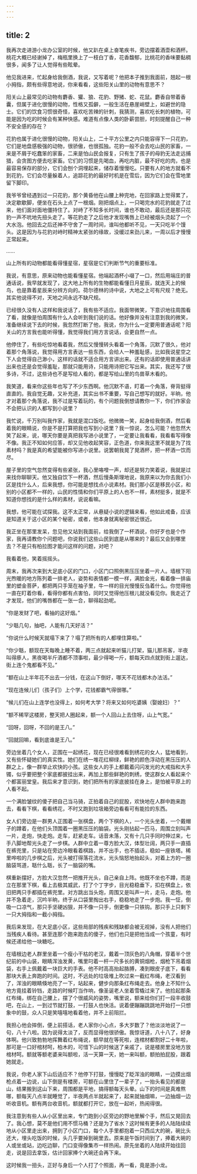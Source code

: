 ```yaml
---
---
---
```

title: 2
---




我再次走进游小龙办公室的时候，他又趴在桌上奋笔疾书，旁边摆着酒壶和酒杯。桃花大概已经谢掉了，梅瓶里换上了一枝白丁香，花香馥郁，比桃花的香味要黏稠很多，闻多了让人觉得有些眩晕。

他见我进来，忙起身给我倒酒，我说，又写着呢？他把本子推到我面前，翘起一根小拇指，颇有些得意地说，你来看看，这些阳关山里的动物有意思不？

阳关山上最常见的动物有麝香、獾、狼、花豹、野猪、蛇、花鼠。麝香自带着香囊，但属于进化很慢的动物，性格又孤僻，一般生活在悬崖峭壁上，如避世的隐士。它们的饮食习惯很奇怪，喜欢吃苦辣的针刺，我猜测，喜欢吃长刺的植物，可能是因为吃的时候会有某种快感。难道有点像人类的卧薪尝胆，时刻提醒自己一种不安全感的存在？

花豹也属于进化很慢的动物，阳关山上，二十平方公里之内只能容得下一只花豹，它们是地盘感极强的动物，很骄傲，也很孤独。花豹一般不会去吃山民的家畜，一来是不屑于吃蠢笨的家畜，二来是怕山民会报复，只有生了孩子的母豹无法走远捕猎，会贪图方便去吃家畜。它们的习惯是先喝血，再吃内脏，最不好吃的肉，也是最容易保存的部分，它们会刨个洞埋起来，储存着慢慢吃。只要有人的地方就看不到花豹，它们会尽量躲着人，追踪花豹的最好时机是在雪后，因为它们会在雪地里留下脚印。

我爷爷曾经遇到过一只花豹，那个黄昏他在山腰上种完地，在回家路上觉得累了，决定歇歇脚，便坐在石头上点了一根烟。刚把烟点上，一只喝完水的花豹就走了过来，他们面对面地僵持住了。对峙了不知多长时间，谁也不敢动，最后还是那只花豹一声不吭地先扭头走了。等花豹走了之后他才发现嘴唇上已经被烟头烫起了一个大水泡。他回去之后还神不守舍了一周时间，谁叫他都听不见，一天只吃半个馒头。这是因为与花豹对峙时精神太紧张的缘故，没缓过来劲儿来，一周以后才慢慢正常起来。

……

山上所有的动物都能看得懂星宿，星宿是它们判断节气的重要标准。

我说，有意思，原来动物也能看懂星宿。他端起酒杯小啜了一口，然后用端庄的普通话说，我早就发现了，这大地上所有的生物都能看懂日月星辰，就连天上的候鸟，也是靠着星辰来分辨方向的。荷尔德林的诗中说，大地之上可有尺规？绝无。其实他说得不对，天地之间永远不缺尺规。

已经很久没有人这样和我说话了，我有些不适应。我面带微笑，下意识地往周围看了看，就像是怕周围有什么人会听到我们说的话。他好像并没有注意到我的微笑，准备继续说下去的时候，我忽然打断了他，我说，你为什么一定要用普通话呢？阳关山的方言我也能听得懂，我觉得我们用方言说话，会更自然一点。

他停住了，有些吃惊地看着我，然后又慢慢转头看着一个角落，沉默了很久，他对着那个角落说，我觉得用方言表达一些东西，会给人一种羞耻感，比如我说星空之下人会觉得自己渺小，这样的话就不适合用方言讲出来。还有的话即使用普通话讲出来也还是会觉得羞耻，那就只能用诗，只能用诗把它写出来。其实，我还写了很多诗，不过，这些诗也不是写给人看的，都是写给山里的鸟兽草木看的。

我笑道，看来你这些年也写了不少东西啊。他沉默不语，盯着一个角落，脊背挺得直直的。我自觉无趣，又补充道，其实出书不重要，写自己想写的就好。半晌，他才对着那个角落说，我不过是写着玩的，有个问题我倒想请教你一下，你们作家会不会把认识的人都写到小说里？

我忙说，千万别叫我作家，我就是混口饭吃。他微微一笑，起身给我倒酒，然后看着我的眼睛说，你是不是打算把我也写到小说里？我一惊说，怎么可能？他忽然大笑了起来，说，哪天你要是真把我写进小说里了，一定要让我看看，我看看写得像不像。我正不知如何应答，却又见他收起笑容，正色道，你来我这里不就是为了找素材吗？我是真的希望能被你写进小说里。说罢朝我晃了晃酒杯，把一杯酒一饮而尽。

屋子里的空气忽然变得有些紧张，我心里咯噔一声，却还是努力笑着说，我就是过来找你聊聊天。他又独自饮下一杯酒，然后慢条斯理地说，我原来以为你去我们小区是找什么人，后来我想，你可能是想找点小说素材。我们那小区是移民小区，和别的小区都不一样的，山民的性情和你们平原上的人也不一样，素材挺多，就是不知道你想找的是什么样的素材，说说看嘛。

我想，他可能在试探我。这不太正常，从悬疑小说的逻辑来看，他如此戒备，应该是知道关于这小区的某个秘密，或者，他本身就离秘密很近很近。

我正坐在那里发呆，忽见他又站到我面前，给我倒了一杯酒说，你好歹也是个作家，我再请教你个问题吧，你说我们这些山民到底是从哪来的？最后又会到哪里去？不是只有柏拉图才能问这样的问题，对吧？

我看着他，笑着摇摇头。

周末，我再次来到大足底小区的门口，小区门口照例黑压压坐着一片人。墙根下阳光煦暖的地方陈列着一排老人，姿势和表情都一模一样，满脸金光，看着像一排庙里的塑金菩萨，都把两只手笼在袖子里，牛一样的目光慢慢反刍着什么。你觉得他一直在盯着你看，看得你都有点害怕，同时又觉得他压根儿就没看见你。我走近了才发现，他们的嘴唇都在一张一合，聊得起劲呢。

“你是发财了吧，看抽的这好烟。”

“少聒几句，抽吧，人能有几天好活？”

“你说什么时候天就塌下来了？塌了把所有的人都埋住算啦。”

“你少聒，额现在天每晚上睡不着，两三点就起来听猫儿打架，猫儿那吊客，半夜叫得瘆人，黑夜喝半斤酒都不顶事啦，最少得喝一斤，额每天四点就到街上遛达，街上连个鬼都看不见。”

“额在山上半年花不出去一分钱，在这山下倒好，哪天不花钱都木办法活。”

“现在连候儿们（孩子们）上个学，花钱都霸气得很哪。”

“候儿们在山上连学也没得上，如何考大学？将来又如何吃婆姨（娶媳妇）？”

“额不稀罕这楼房，整天把人圈起来，额一个人回山上去住呀，山上气宽。”

“回呀，回呀，不回的是王八。”

“回就回嘛，看到底谁是王八。”

旁边坐着几个女人，正围在一起绣花，现在已经很难看到绣花的女人，猛地看到，又有些怀疑她们的真实性。她们在绣一堆花红柳绿，鲜艳的颜色浮动在黑压压的人群之上，像一群举止欢快的小孩。这些女人的手上都戴着闪闪发光的大戒指和大手镯，似乎要把整个家底都披挂出来，再加上那些鲜艳的刺绣，使这群女人看起来个个都富丽堂皇。我后来才意识到，她们把所有的家底披挂在身上，是怕被平原上的人看不起。

一个满脸皱纹的傻子把自己当马骑，正拍着自己的屁股，欢快地在人群中跑来跑去，看看下棋，看看绣花，不时又跑到垃圾箱旁边看看可有能捡的东西。

女人们旁边是一群男人正围着一张棋盘，两个下棋的人，一个光头坐着，一个戴帽子的蹲着，在他们头顶围着一圈黑压压的脑袋。光头刚拈起一匹马，周围立刻叫声一片，走炮，快走炮。走车，赶紧走车。话音未落，又有十几只手同时伸过来，七手八脚地帮光头走了一步棋。人群中立着一尊方脸大汉，体型壮阔，两只手一直插在裤兜里，只是站在旁边冷眼看着棋路，并不出手，也不插话，稳如一座铁塔。稀里哗啦的几步棋之后，光头被打得落花流水，光头恼怒地抬起头，对着上方的一圈脑袋骂道，聒什么聒，长了一脑袋的嘴。

棋重新摆好，方脸大汉忽然一把推开光头，自己亲自上阵。他既不坐也不蹲，而是立在那里下棋，看上去极其威武，打了个丁字步，目光稳稳垂下，扣在棋盘上，依旧把两只手都插在裤兜里。对方跳出当头炮，周围又是叫声一片，走马，走炮。他并不急着走，沉吟半晌，终于从口袋里掏出右手，稳稳地走了一步炮。我一怔，倒吸一口凉气，那只手坚硬凶狠，并不像一只手，倒更像一只铁钩。那只手上只剩下一只大拇指和一截小拇指。

我后来发现，在大足底小区，这些局部的残疾和残缺都会被无视掉，没有人把他们当残疾人看待。甚至连那个跑来跑去的傻子，他们也只是把他当成一个孩童，有时候还递给他一块糖吃。

在墙根边老人群里坐着一个瘦小干枯的老汉，戴着一顶灰色的八角帽，穿着半个世纪前的中山装，眼睛浑浊发黄，嘴里叼着一杆一尺多长的黄铜烟枪，烟枪下吊着烟袋，右手上佩戴着一块巨大的手表。他不时高高抬起胳膊，凑到眼皮子底下，看看那块大表上奔跑的时间。这时，不远处的垃圾堆上吹过来一截红布绳，老汉看到了，浑浊的眼睛倏地亮了一下，站起来，健步向那条红布绳走去。他身上不知什么地方竟挂着铃铛，走路的时候叮当作响，像圣诞老人坐着雪橇过来了。他捡起那条红布绳，绑在自己腰上，摆了个很威风的姿势，嘴里说，额来给你们打一段丰收鼓吧，在山上，一到过节就打鼓，一打鼓人也快活。说着便蹦蹦跳跳地开始打一只想象中的鼓，众人只是笑嘻嘻地看着他，并不上前阻拦。

我担心他会摔倒，便上前搭话，老人家你小心点，多大岁数了？他淡淡地说了一句，八十八啦。因为说得太淡了，反而显得他很骄傲。我惊讶道，八十八了，好身体啊。他兴致勃勃地挥舞着红布绳说，额早就在等死啦，连棺材都割好二十年啦，那可是一口好棺材呵，柏木的，可惜下山的时候送了亲戚了，说是楼房里没地方放棺材呵。额就等额老婆来叫额啦，活一天算一天，她一来叫额，额拍拍屁股，跟着她就走。

我说，你老人家下山后适应不？他停下打鼓，慢慢眨了眨浑浊的眼睛，一边摸出烟枪点着一边说，山下倒是有楼房，可额在山里住了一辈子了，一抬头看见的都是山，结果搬到这山下来，周围都是平地，搞得额每天头晕。山下的时间是真难熬哪，额每天八点半就睡觉了，半夜两点半就起来了，起来就抽烟嘛，一边抽烟一边听收音机。额有两台收音机，额就都打开它，放在一起听，热闹得很。

我注意到有些人从小区里出来，专门跑到小区旁边的野地里解个手，然后又晃回去了。我心想，莫不是他们用不惯马桶？还是为了省水？这时候有更多的人陆陆续续地从小区里走出来，拥到了小区门口，每个人手里都抱着一只西瓜大的碗，碗比头还大，埋头吃饭的时候，头几乎要掉到碗里去。原来是午饭时间到了，捧着大碗的人或坐或站，边吃边聊，门口变得像集市一样热闹。原先坐着的人陆续开始往回走，说是回去拿饭，估计回家捧个大碗还会再下来。

这时候我一扭头，正好与身后一个人打了个照面，再一看，竟是游小龙。